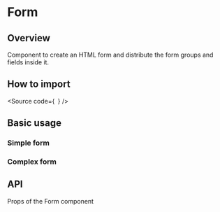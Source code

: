 

<Meta of={Stories} />

# Form

## Overview

Component to create an HTML form and distribute the form groups and fields inside it.

## How to import

<Source
  code={`
`}
/>

## Basic usage

### Simple form

<Canvas of={Stories.Base} />

### Complex form

<Canvas of={Stories.Complex} />

## API

Props of the Form component

<ArgTypes of={Stories} />

